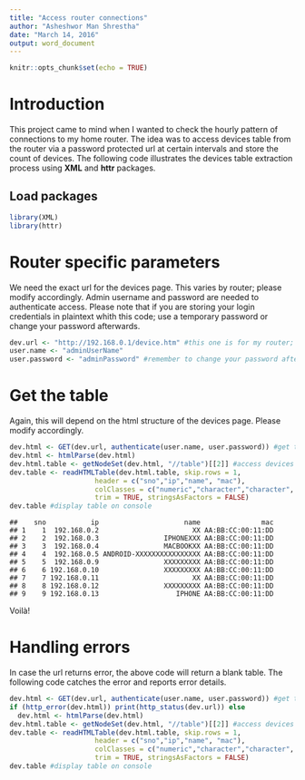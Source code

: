 ```yaml
---
title: "Access router connections"
author: "Asheshwor Man Shrestha"
date: "March 14, 2016"
output: word_document
---
```


```r
knitr::opts_chunk$set(echo = TRUE)
```

# Introduction

This project came to mind when I wanted to check the hourly pattern of connections to my home router. The idea was to access devices table from the router via a password protected url at certain intervals and store the count of devices. The following code illustrates the devices table extraction process using **XML** and **httr** packages. 

## Load packages

```r
library(XML)
library(httr)
```

# Router specific parameters

We need the exact url for the devices page. This varies by router; please modify accordingly. Admin username and password are needed to authenticate access. Please note that if you are storing your login credentials in plaintext whith this code; use a temporary password or change your password afterwards.

```r
dev.url <- "http://192.168.0.1/device.htm" #this one is for my router; modify accordingly
user.name <- "adminUserName"
user.password <- "adminPassword" #remember to change your password afterwards
```

# Get the table

Again, this will depend on the html structure of the devices page. Please modify accordingly.

```r
dev.html <- GET(dev.url, authenticate(user.name, user.password)) #get the html
dev.html <- htmlParse(dev.html)
dev.html.table <- getNodeSet(dev.html, "//table")[[2]] #access devices table
dev.table <- readHTMLTable(dev.html.table, skip.rows = 1,
                     header = c("sno","ip","name", "mac"),
                     colClasses = c("numeric","character","character", "character"),
                     trim = TRUE, stringsAsFactors = FALSE)
dev.table #display table on console
```

```
##    sno           ip                     name               mac
## 1    1  192.168.0.2                       XX AA:BB:CC:00:11:DD
## 2    2  192.168.0.3                IPHONEXXX AA:BB:CC:00:11:DD
## 3    3  192.168.0.4                MACBOOKXX AA:BB:CC:00:11:DD
## 4    4  192.168.0.5 ANDROID-XXXXXXXXXXXXXXXX AA:BB:CC:00:11:DD
## 5    5  192.168.0.9                XXXXXXXXX AA:BB:CC:00:11:DD
## 6    6 192.168.0.10                XXXXXXXXX AA:BB:CC:00:11:DD
## 7    7 192.168.0.11                       XX AA:BB:CC:00:11:DD
## 8    8 192.168.0.12                XXXXXXXXX AA:BB:CC:00:11:DD
## 9    9 192.168.0.13                   IPHONE AA:BB:CC:00:11:DD
```

Voilà!


# Handling errors

In case the url returns error, the above code will return a blank table. The following code catches the error and reports error details.

```r
dev.html <- GET(dev.url, authenticate(user.name, user.password)) #get the html
if (http_error(dev.html)) print(http_status(dev.url)) else
  dev.html <- htmlParse(dev.html)
dev.html.table <- getNodeSet(dev.html, "//table")[[2]] #access devices table
dev.table <- readHTMLTable(dev.html.table, skip.rows = 1,
                     header = c("sno","ip","name", "mac"),
                     colClasses = c("numeric","character","character", "character"),
                     trim = TRUE, stringsAsFactors = FALSE)
dev.table #display table on console
```
